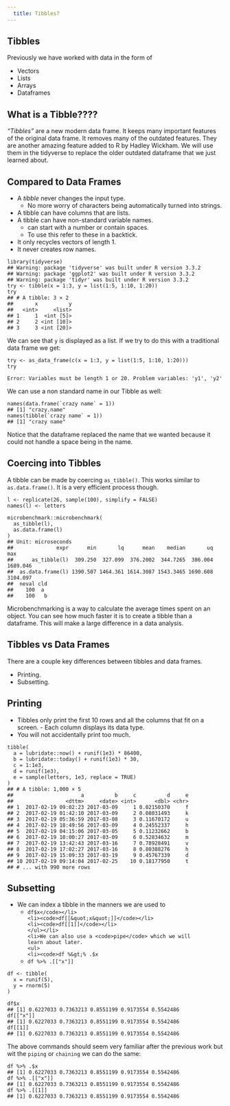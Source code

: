 ```yaml
---
  title: Tibbles?
---
```



<div id="tibbles" class="section level1">
<h1>Tibbles</h1>
<p>Previously we have worked with data in the form of</p>
<ul>
<li>Vectors</li>
<li>Lists</li>
<li>Arrays</li>
<li>Dataframes</li>
</ul>
<div id="what-is-a-tibble" class="section level2">
<h2>What is a Tibble????</h2>
<p><em>“Tibbles”</em> are a new modern data frame. It keeps many important features of the original data frame. It removes many of the outdated features. They are another amazing feature added to R by Hadley Wickham. We will use them in the tidyverse to replace the older outdated dataframe that we just learned about.</p>
</div>
<div id="compared-to-data-frames" class="section level2">
<h2>Compared to Data Frames</h2>
<ul>
<li>A <em>tibble</em> never changes the input type.
<ul>
<li>No more worry of characters being automatically turned into strings.</li>
</ul></li>
<li>A tibble can have columns that are lists.</li>
<li>A tibble can have non-standard variable names.
<ul>
<li>can start with a number or contain spaces.</li>
<li>To use this refer to these in a backtick.</li>
</ul></li>
<li>It only recycles vectors of length 1.</li>
<li>It never creates row names.</li>
</ul>
<pre class="r"><code>library(tidyverse)
## Warning: package 'tidyverse' was built under R version 3.3.2
## Warning: package 'ggplot2' was built under R version 3.3.2
## Warning: package 'tidyr' was built under R version 3.3.2
try &lt;- tibble(x = 1:3, y = list(1:5, 1:10, 1:20))
try
## # A tibble: 3 × 2
##       x          y
##   &lt;int&gt;     &lt;list&gt;
## 1     1  &lt;int [5]&gt;
## 2     2 &lt;int [10]&gt;
## 3     3 &lt;int [20]&gt;</code></pre>
<p>We can see that <code>y</code> is displayed as a list. If we try to do this with a traditional data frame we get:</p>
<pre><code>try &lt;- as_data_frame(c(x = 1:3, y = list(1:5, 1:10, 1:20)))
try</code></pre>
<pre><code>Error: Variables must be length 1 or 20. Problem variables: 'y1', 'y2'</code></pre>
<p>We can use a non standard name in our Tibble as well:</p>
<pre class="r"><code>names(data.frame(`crazy name` = 1))
## [1] &quot;crazy.name&quot;
names(tibble(`crazy name` = 1))
## [1] &quot;crazy name&quot;</code></pre>
<p>Notice that the dataframe replaced the name that we wanted because it could not handle a space being in the name.</p>
</div>
<div id="coercing-into-tibbles" class="section level2">
<h2>Coercing into Tibbles</h2>
<p>A tibble can be made by coercing <code>as_tibble()</code>. This works similar to <code>as.data.frame()</code>. It is a very efficient process though.</p>
<pre class="r"><code>l &lt;- replicate(26, sample(100), simplify = FALSE)
names(l) &lt;- letters

microbenchmark::microbenchmark(
  as_tibble(l),
  as.data.frame(l)
)
## Unit: microseconds
##              expr      min       lq      mean    median       uq      max
##      as_tibble(l)  309.250  327.099  376.2002  344.7265  386.004 1689.046
##  as.data.frame(l) 1390.507 1464.361 1614.3087 1543.3465 1690.608 3104.097
##  neval cld
##    100  a 
##    100   b</code></pre>
<p>Microbenchmarking is a way to calculate the average times spent on an object. You can see how much faster it is to create a tibble than a dataframe. This will make a large difference in a data analysis.</p>
</div>
<div id="tibbles-vs-data-frames" class="section level2">
<h2>Tibbles vs Data Frames</h2>
<p>There are a couple key differences between tibbles and data frames.</p>
<ul>
<li>Printing.</li>
<li>Subsetting.</li>
</ul>
</div>
<div id="printing" class="section level2">
<h2>Printing</h2>
<ul>
<li>Tibbles only print the first 10 rows and all the columns that fit on a screen. - Each column displays its data type.</li>
<li>You will not accidentally print too much.</li>
</ul>
<pre class="r"><code>tibble(
  a = lubridate::now() + runif(1e3) * 86400,
  b = lubridate::today() + runif(1e3) * 30,
  c = 1:1e3,
  d = runif(1e3),
  e = sample(letters, 1e3, replace = TRUE)
)
## # A tibble: 1,000 × 5
##                      a          b     c          d     e
##                 &lt;dttm&gt;     &lt;date&gt; &lt;int&gt;      &lt;dbl&gt; &lt;chr&gt;
## 1  2017-02-19 09:02:23 2017-03-09     1 0.02150370     f
## 2  2017-02-19 01:42:10 2017-03-09     2 0.08031493     k
## 3  2017-02-19 05:36:59 2017-03-08     3 0.11670172     u
## 4  2017-02-19 18:49:56 2017-03-09     4 0.24552337     h
## 5  2017-02-19 04:15:06 2017-03-05     5 0.11232662     b
## 6  2017-02-19 10:00:27 2017-03-09     6 0.52834632     m
## 7  2017-02-19 13:42:43 2017-03-16     7 0.78928491     v
## 8  2017-02-19 17:02:27 2017-03-16     8 0.80388276     h
## 9  2017-02-19 15:09:33 2017-03-19     9 0.45767339     d
## 10 2017-02-19 09:14:04 2017-02-25    10 0.18177950     t
## # ... with 990 more rows</code></pre>
</div>
<div id="subsetting" class="section level2">
<h2>Subsetting</h2>
<ul>
<li>We can index a tibble in the manners we are used to
<ul>
<li><code>df$x</code></li>
<li><code>df[[&quot;x&quot;]]</code></li>
<li><code>df[[1]]</code></li>
</ul></li>
<li>We can also use a <code>pipe</code> which we will learn about later.
<ul>
<li><code>df %&gt;% .$x</code></li>
<li><code>df %&gt;% .[[&quot;x&quot;]]</code></li>
</ul></li>
</ul>
<pre class="r"><code>df &lt;- tibble(
  x = runif(5),
  y = rnorm(5)
)

df$x
## [1] 0.6227033 0.7363213 0.8551199 0.9173554 0.5542486
df[[&quot;x&quot;]]
## [1] 0.6227033 0.7363213 0.8551199 0.9173554 0.5542486
df[[1]]
## [1] 0.6227033 0.7363213 0.8551199 0.9173554 0.5542486</code></pre>
<p>The above commands should seem very familiar after the previous work but wit the <code>piping</code> or <code>chaining</code> we can do the same:</p>
<pre class="r"><code>df %&gt;% .$x
## [1] 0.6227033 0.7363213 0.8551199 0.9173554 0.5542486
df %&gt;% .[[&quot;x&quot;]]
## [1] 0.6227033 0.7363213 0.8551199 0.9173554 0.5542486
df %&gt;% .[[1]]
## [1] 0.6227033 0.7363213 0.8551199 0.9173554 0.5542486</code></pre>
</div>
</div>




</div>

<script>

// add bootstrap table styles to pandoc tables
function bootstrapStylePandocTables() {
  $('tr.header').parent('thead').parent('table').addClass('table table-condensed');
}
$(document).ready(function () {
  bootstrapStylePandocTables();
});


</script>

<!-- dynamically load mathjax for compatibility with self-contained -->
<script>
  (function () {
    var script = document.createElement("script");
    script.type = "text/javascript";
    script.src  = "https://cdn.mathjax.org/mathjax/latest/MathJax.js?config=TeX-AMS-MML_HTMLorMML";
    document.getElementsByTagName("head")[0].appendChild(script);
  })();
</script>
